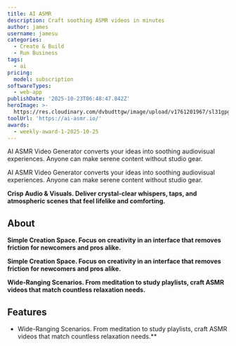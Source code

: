 ```yaml
---
title: AI ASMR
description: Craft soothing ASMR videos in minutes
author: james
username: jamesu
categories:
  - Create & Build
  - Run Business
tags:
  - ai
pricing:
  model: subscription
softwareTypes:
  - web-app
publishDate: '2025-10-23T06:48:47.842Z'
heroImage: >-
  https://res.cloudinary.com/dvbudttgw/image/upload/v1761201967/sl31gpgn6wdsqgj1i12l.png
toolUrl: 'https://ai-asmr.io/'
awards:
  - weekly-award-1-2025-10-25
---
```

AI ASMR Video Generator converts your ideas into soothing audiovisual experiences. Anyone can make serene content without studio gear.

AI ASMR Video Generator converts your ideas into soothing audiovisual experiences. Anyone can make serene content without studio gear.

**Crisp Audio & Visuals.  Deliver crystal-clear whispers, taps, and atmospheric scenes that feel lifelike and comforting.**
## About

**Simple Creation Space.  Focus on creativity in an interface that removes friction for newcomers and pros alike.**



**Simple Creation Space.  Focus on creativity in an interface that removes friction for newcomers and pros alike.**

**Wide-Ranging Scenarios.  From meditation to study playlists, craft ASMR videos that match countless relaxation needs.**


## Features

- Wide-Ranging Scenarios.  From meditation to study playlists, craft ASMR videos that match countless relaxation needs.**
